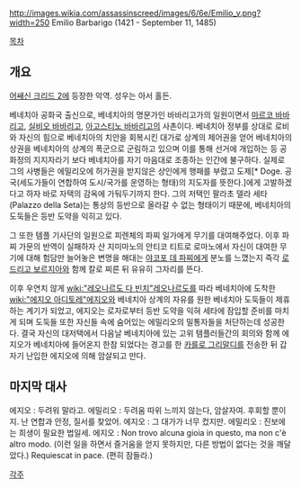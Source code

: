 http://images.wikia.com/assassinscreed/images/6/6e/Emilio_v.png?width=250
Emilio Barbarigo (1421 - September 11, 1485)

[[목차]]

== 개요 ==
[[어쌔신 크리드 2]]에 등장한 악역. 성우는 아서 홀든.

베네치아 공화국 출신으로, 베네치아의 명문가인 바바리고가의 일원이면서 [[마르코 바바리고]], [[실비오 바바리고]], [[아고스티노 바바리고]]의 사촌이다. 베네치아 정부를 상대로 로비와 자신의 힘으로 베네치아의 치안을 회복시킨 대가로 상계의 제어권을 얻어 베네치아의 상권을 베네치아의 상계의 폭군으로 군림하고 있으며 이를 통해 선거에 개입하는 등 공화정의 지지자라기 보다 베네치아를 자기 마음대로 조종하는 인간에 불구하다. 실제로 그의 사병들은 에밀리오에 허가권을 받지않은 상인에게 행패를 부렸고 도제[* Doge. 공국(세도가들이 연합하여 도시/국가를 운영하는 형태)의 지도자를 뜻한다.]에게 고발하겠다고 하자 바로 자택의 감옥에 가둬두기까지 한다. 그의 저택인 팔라초 델라 세타(Palazzo della Seta)는 통상의 등반으로 올라갈 수 없는 형태이기 때문에, 베네치아의 도둑들은 등반 도약을 익히고 있다.

그 또한 템플 기사단의 일원으로 피렌체의 파찌 일가에게 무기를 대여해주었다. 이후 파찌 가문의 반역이 실패하자 산 지미마노의 안티코 티트로 로마노에서 자신이 대여한 무기에 대해 험담만 늘어놓은 변명을 해대는 [[야코포 데 파찌]]에게 분노를 느꼈는지 즉각 [[로드리고 보르지아]]와 함께 칼로 찌른 뒤 유유히 그자리를 뜬다.

이후 우연치 않게 [[wiki:"레오나르도 다 빈치"레오나르도]]를 따라 베네치아에 도착한 [[wiki:"에지오 아디토레"에지오]]와 베네치아 상계의 자유를 원한 베네치아 도둑들이 제휴하는 계기가 되었고, 에지오는 로자로부터 등반 도약을 익혀 세타에 잠입할 준비를 마치게 되며 도둑들 또한 자신들 속에 숨어있는 에밀리오의 밀통자들을 처단하는데 성공한다. 결국 자신의 대저택에서 다음날 베네치아에 있는 고위 템플러들간의 회의와 함께 에지오가 베네치아에 들어온지 한참 되었다는 경고를 한 [[카를로 그리말디]]를 전송한 뒤 갑자기 난입한 에지오에 의해 암살되고 만다.
== 마지막 대사 ==
에지오 : 두려워 말라고.
에밀리오 : 두려움 따위 느끼지 않는다, 암살자여. 후회할 뿐이지. 난 연합과 안정, 질서를 찾았어.
에지오 : 그 대가가 너무 컸지만.
에밀리오 : 진보에는 희생이 필요한 법일세.
에지오 : Non trovo alcuna gioia in questo, ma non c'è altro modo. (이런 일을 하면서 즐거움을 얻지 못하지만, 다른 방법이 없다는 것을 깨달았다.) Requiescat in pace. (편히 잠들라.) 

[[각주]]
